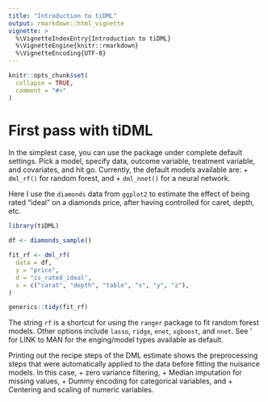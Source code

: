 ```yaml
---
title: "Introduction to tiDML"
output: rmarkdown::html_vignette
vignette: >
  %\VignetteIndexEntry{Introduction to tiDML}
  %\VignetteEngine{knitr::rmarkdown}
  %\VignetteEncoding{UTF-8}
---
```


```r
knitr::opts_chunk$set(
  collapse = TRUE,
  comment = "#>"
)
```
# First pass with tiDML

In the simplest case, you can use the package under complete default settings. Pick a model, specify data, outcome variable, treatment variable, and covariates, and hit go. Currently, the default models available are:
+ `dml_rf()` for random forest, and
+ `dml_nnet()` for a neural network.

Here I use the `diamonds` data from `ggplot2` to estimate the effect of being rated "ideal" on a diamonds price, after having controlled for caret, depth, etc.


```r
library(tiDML)

df <- diamonds_sample()

fit_rf <- dml_rf(
  data = df,
  y = "price",
  d = "is_rated_ideal",
  x = c("carat", "depth", "table", "x", "y", "z"),
)

generics::tidy(fit_rf)
```
The string `rf` is a shortcut for using the `ranger` package to fit random forest models. Other options include `lasso`, `ridge`, `enet`, `xgboost`, and `nnet`. See ' for LINK to MAN for the enging/model types available as default.

Printing out the recipe steps of the DML estimate shows the preprocessing steps that were automatically applied to the data before fitting the nuisance models. In this case, 
+ zero variance filtering,
+ Median imputation for missing values,
+ Dummy encoding for categorical variables, and
+ Centering and scaling of numeric variables.


